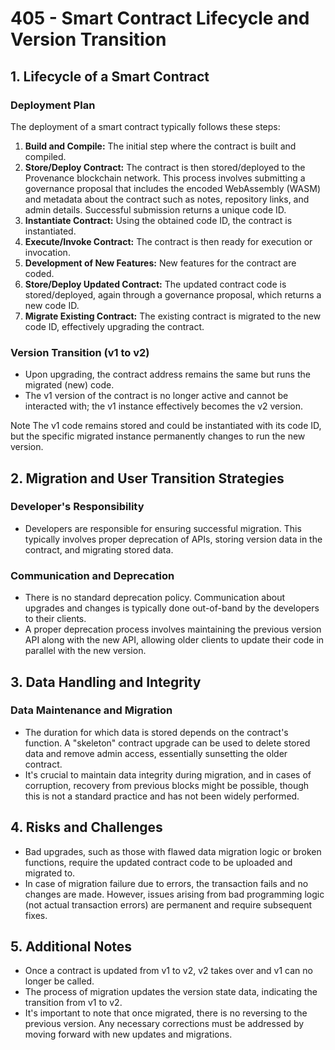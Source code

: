 # 405 - Smart Contract Lifecycle and Version Transition


<DocSubheader text="The typical lifecycle of a smart contract within the ecosystem, focusing on the transition process from version 1 (v1) to version 2 (v2), and the procedures and policies associated with this process." />

## 1. Lifecycle of a Smart Contract

### Deployment Plan

The deployment of a smart contract typically follows these steps:

1. **Build and Compile:** The initial step where the contract is built and compiled.
2. **Store/Deploy Contract:** The contract is then stored/deployed to the Provenance blockchain network. This process involves submitting a governance proposal that includes the encoded WebAssembly (WASM) and metadata about the contract such as notes, repository links, and admin details. Successful submission returns a unique code ID.
3. **Instantiate Contract:** Using the obtained code ID, the contract is instantiated.
4. **Execute/Invoke Contract:** The contract is then ready for execution or invocation.
5. **Development of New Features:** New features for the contract are coded.
6. **Store/Deploy Updated Contract:** The updated contract code is stored/deployed, again through a governance proposal, which returns a new code ID.
7. **Migrate Existing Contract:** The existing contract is migrated to the new code ID, effectively upgrading the contract.

### Version Transition (v1 to v2)

- Upon upgrading, the contract address remains the same but runs the migrated (new) code.
- The v1 version of the contract is no longer active and cannot be interacted with; the v1 instance effectively becomes the v2 version.

<p className="p-4 bg-sky-100 rounded-lg shadow-md max-w-xl m-auto">
  <span className="font-bold block text-xl border-0 border-b border-sky-200 pb-1 mb-1 border-solid">
    Note
  </span>
  The v1 code remains stored and could be instantiated with its code ID, but the
  specific migrated instance permanently changes to run the new version.
</p>

## 2. Migration and User Transition Strategies

### Developer's Responsibility

- Developers are responsible for ensuring successful migration. This typically involves proper deprecation of APIs, storing version data in the contract, and migrating stored data.

### Communication and Deprecation

- There is no standard deprecation policy. Communication about upgrades and changes is typically done out-of-band by the developers to their clients.
- A proper deprecation process involves maintaining the previous version API along with the new API, allowing older clients to update their code in parallel with the new version.

## 3. Data Handling and Integrity

### Data Maintenance and Migration

- The duration for which data is stored depends on the contract's function. A "skeleton" contract upgrade can be used to delete stored data and remove admin access, essentially sunsetting the older contract.
- It's crucial to maintain data integrity during migration, and in cases of corruption, recovery from previous blocks might be possible, though this is not a standard practice and has not been widely performed.

## 4. Risks and Challenges

- Bad upgrades, such as those with flawed data migration logic or broken functions, require the updated contract code to be uploaded and migrated to.
- In case of migration failure due to errors, the transaction fails and no changes are made. However, issues arising from bad programming logic (not actual transaction errors) are permanent and require subsequent fixes.

## 5. Additional Notes

- Once a contract is updated from v1 to v2, v2 takes over and v1 can no longer be called.
- The process of migration updates the version state data, indicating the transition from v1 to v2.
- It's important to note that once migrated, there is no reversing to the previous version. Any necessary corrections must be addressed by moving forward with new updates and migrations.
